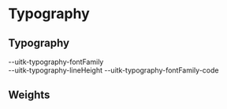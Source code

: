 
<Meta title="Documentation/Styles and Theming/Foundations/Typography" />

# Typography

## Typography

<Canvas>
  <Story name="Typography">
    <TextBlock
      lineHeight="--uitk-text-lineHeight"
      fontFamily="--uitk-typography-fontFamily"
    />
    <DocGrid textExample={true}>
      <BlankBlockCell />
      <BlankBlockCode>--uitk-typography-fontFamily</BlankBlockCode>
    </DocGrid>
    <div style={{ padding: "20px" }} />
    <TextBlock
      lineHeight="--uitk-text-lineHeight"
      fontFamily="--uitk-typography-fontFamily-code"
    />
    <DocGrid textExample={true}>
      <BlankBlockCell />
      <BlankBlockCode>--uitk-typography-lineHeight</BlankBlockCode>
      <BlankBlockCode>--uitk-typography-fontFamily-code</BlankBlockCode>
    </DocGrid>
  </Story>
</Canvas>

## Weights

<Canvas>
  <Story name="Weights">
    <DocGrid>
      <FontWeightBlock fontWeight="--uitk-typography-weight-light" />
      <FontWeightBlock fontWeight="--uitk-typography-weight-regular" />
      <FontWeightBlock fontWeight="--uitk-typography-weight-medium" />
      <FontWeightBlock fontWeight="--uitk-typography-weight-semiBold" />
      <FontWeightBlock fontWeight="--uitk-typography-weight-bold" />
      <FontWeightBlock fontWeight="--uitk-typography-weight-extraBold" />
    </DocGrid>
  </Story>
</Canvas>
